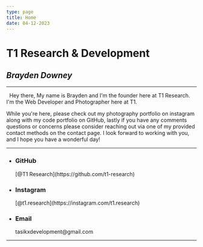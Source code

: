 ```yaml
---
type: page
title: Home
date: 04-12-2023
---
```


# **T1 Research & Development**

## *Brayden Downey*

---

&nbsp; Hey there, My name is Brayden and I'm the founder here at T1 Research. I'm the Web Developer and Photographer here at T1.

While you're here, please check out my photography portfolio on instagram along with my code portfolio on GitHub,
lastly if you have any comments questions or concerns please consider reaching out via one of my provided contact methods
on the contact page. I look forward to working with you, and I hope you have a wonderful day!  

---

- <h3>GitHub</h3>[@T1 Research](https://github.com/t1-research)
- <h3>Instagram</h3>[@t1.research](https://instagram.com/t1.research)
- <h3>Email</h3>tasikxdevelopment@gmail.com

---
